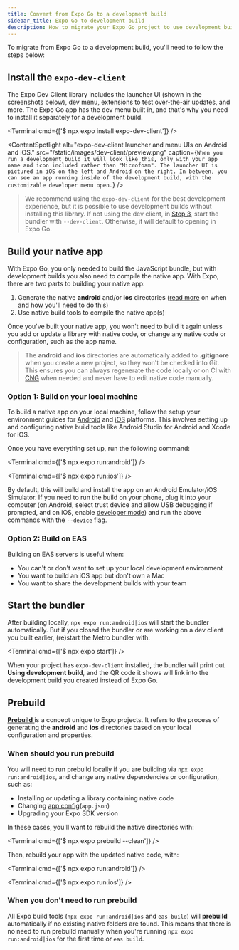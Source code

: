 ```yaml
---
title: Convert from Expo Go to a development build
sidebar_title: Expo Go to development build
description: How to migrate your Expo Go project to use development builds.
---
```




To migrate from Expo Go to a development build, you'll need to follow the steps below:

<Step label="1">

## Install the `expo-dev-client`

The Expo Dev Client library includes the launcher UI (shown in the screenshots below), dev menu, extensions to test over-the-air updates, and more. The Expo Go app has the dev menu built in, and that's why you need to install it separately for a development build.

<Terminal cmd={['$ npx expo install expo-dev-client']} />

<ContentSpotlight
  alt="expo-dev-client launcher and menu UIs on Android and iOS."
  src="/static/images/dev-client/preview.png"
  caption={`When you run a development build it will look like this, only with your app name and icon included rather than "Microfoam". The launcher UI is pictured in iOS on the left and Android on the right. In between, you can see an app running inside of the development build, with the customizable developer menu open.`}
/>

> We recommend using the `expo-dev-client` for the best development experience, but it is possible to use development builds without installing this library. If not using the dev client, in [Step 3](/develop/development-builds/expo-go-to-dev-build/#start-the-dev-client), start the bundler with `--dev-client`. Otherwise, it will default to opening in Expo Go.

</Step>

<Step label="2">

## Build your native app

With Expo Go, you only needed to build the JavaScript bundle, but with development builds you also need to compile the native app. With Expo, there are two parts to building your native app:

1. Generate the native **android** and/or **ios** directories ([read more](/develop/development-builds/expo-go-to-dev-build/#cng-and-prebuild) on when and how you'll need to do this)
2. Use native build tools to compile the native app(s)

Once you've built your native app, you won't need to build it again unless you add or update a library with native code, or change any native code or configuration, such as the app name.

> The **android** and **ios** directories are automatically added to **.gitignore** when you create a new project, so they won't be checked into Git. This ensures you can always regenerate the code locally or on CI with [CNG](/workflow/continuous-native-generation/) when needed and never have to edit native code manually.

### Option 1: Build on your local machine

To build a native app on your local machine, follow the setup your environment guides for [Android](/workflow/android-studio-emulator/) and [iOS](/workflow/ios-simulator/) platforms. This involves setting up and configuring native build tools like Android Studio for Android and Xcode for iOS.

Once you have everything set up, run the following command:

<Tabs>

<Tab label="Build for Android">

<Terminal cmd={['$ npx expo run:android']} />

</Tab>

<Tab label="Build for iOS">

<Terminal cmd={['$ npx expo run:ios']} />

</Tab>
</Tabs>

By default, this will build and install the app on an Android Emulator/iOS Simulator. If you need to run the build on your phone, plug it into your computer (on Android, select trust device and allow USB debugging if prompted, and on iOS, enable [developer mode](/get-started/set-up-your-environment/?mode=development-build&buildEnv=local&platform=ios&device=physical#plug-in-your-device-via-usb-and-enable-developer-mode)) and run the above commands with the `--device` flag.

### Option 2: Build on EAS

Building on EAS servers is useful when:

- You can't or don't want to set up your local development environment
- You want to build an iOS app but don't own a Mac
- You want to share the development builds with your team

<BoxLink
  title="Build on EAS"
  description="How to create your Development Build on EAS"
  href="/develop/development-builds/create-a-build/"
  Icon={BookOpen02Icon}
/>

</Step>

<Step label="3">

## Start the bundler

After building locally, `npx expo run:android|ios` will start the bundler automatically. But if you closed the bundler or are working on a dev client you built earlier, (re)start the Metro bundler with:

<Terminal cmd={['$ npx expo start']} />

When your project has `expo-dev-client` installed, the bundler will print out **Using development build**, and the QR code it shows will link into the development build you created instead of Expo Go.

</Step>

## Prebuild

[**Prebuild** ](/workflow/continuous-native-generation/#prebuild) is a concept unique to Expo projects. It refers to the process of generating the **android** and **ios** directories based on your local configuration and properties.

### When should you run prebuild

You will need to run prebuild locally if you are building via `npx expo run:android|ios`, and change any native dependencies or configuration, such as:

- Installing or updating a library containing native code
- Changing [app config](/workflow/configuration/)(`app.json`)
- Upgrading your Expo SDK version

In these cases, you'll want to rebuild the native directories with:

<Terminal cmd={['$ npx expo prebuild --clean']} />

Then, rebuild your app with the updated native code, with:

<Tabs>

<Tab label="Build for Android">

<Terminal cmd={['$ npx expo run:android']} />

</Tab>

<Tab label="Build for iOS">

<Terminal cmd={['$ npx expo run:ios']} />

</Tab>
</Tabs>

### When you don't need to run prebuild

All Expo build tools (`npx expo run:android|ios` and `eas build`) will **prebuild** automatically if no existing native folders are found. This means that there is no need to run prebuild manually when you're running `npx expo run:android|ios` for the first time or `eas build`.

<BoxLink
  title="Continuous Native Generation (CNG)"
  description="Learn about the philosophy and benefits of Continuous Native Generation (CNG) and Prebuild"
  href="/workflow/continuous-native-generation/"
  Icon={BookOpen02Icon}
/>
